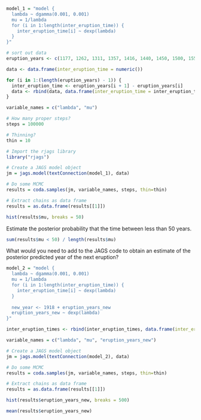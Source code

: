 ```r
model_1 = "model {
  lambda ~ dgamma(0.001, 0.001)
  mu = 1/lambda
  for (i in 1:length(inter_eruption_time)) {
    inter_eruption_time[i] ~ dexp(lambda)
  }
}"

# sort out data
eruption_years <- c(1177, 1262, 1311, 1357, 1416, 1440, 1450, 1500, 1550, 1580, 1612, 1625, 1660, 1721, 1755, 1823, 1860, 1918)

data <- data.frame(inter_eruption_time = numeric())

for (i in 1:(length(eruption_years) - 1)) {
  inter_eruption_time <- eruption_years[i + 1] - eruption_years[i]
  data <- rbind(data, data.frame(inter_eruption_time = inter_eruption_time))
}

variable_names = c("lambda", "mu")
```

```r
# How many proper steps?
steps = 100000

# Thinning?
thin = 10

# Import the rjags library
library("rjags")

# Create a JAGS model object
jm = jags.model(textConnection(model_1), data)

# Do some MCMC
results = coda.samples(jm, variable_names, steps, thin=thin)

# Extract chains as data frame
results = as.data.frame(results[[1]])
```

```r
hist(results$mu, breaks = 50)
```
Estimate the posterior probability that the time between less than 50 years.

```r
sum(results$mu < 50) / length(results$mu)
```

What would you need to add to the JAGS code to obtain an estimate of the posterior predicted year of the next eruption?

```r
model_2 = "model {
  lambda ~ dgamma(0.001, 0.001)
  mu = 1/lambda
  for (i in 1:length(inter_eruption_time)) {
    inter_eruption_time[i] ~ dexp(lambda)
  }
  
  new_year <- 1918 + eruption_years_new
  eruption_years_new ~ dexp(lambda)
}"

inter_eruption_times <- rbind(inter_eruption_times, data.frame(inter_eruption_time = NA))

variable_names = c("lambda", "mu", "eruption_years_new")
```

```r
# Create a JAGS model object
jm = jags.model(textConnection(model_2), data)

# Do some MCMC
results = coda.samples(jm, variable_names, steps, thin=thin)

# Extract chains as data frame
results = as.data.frame(results[[1]])
```

```r
hist(results$eruption_years_new, breaks = 500)
```
```r
mean(results$eruption_years_new)
```

